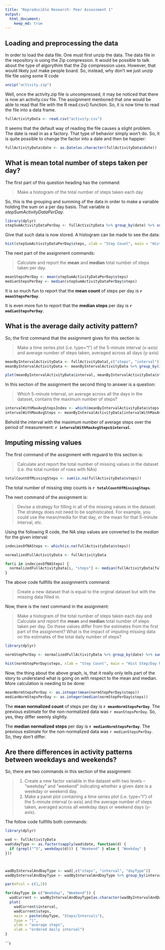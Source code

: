 ```yaml
---
title: "Reproducible Research: Peer Assessment 1"
output: 
  html_document:
    keep_md: true
---
```



## Loading and preprocessing the data


In order to load the data file.  One must first unzip the data.  The data file in the repository is using the Zip compression.   It would be possible to talk about the type of algorythim that the Zip compression uses.  However, that would likely just make people board.   So, instead, why don't we just unzip file file using some R code
```r
unzip("activity.zip")
```

Well, once the activity.zip file is uncompressed, it may be noticed that there is now an activity.csv file.   The assignment mentioned that one would be able to read that file with the R read.csv() function.  So, it is now time to read the file into a data frame.

```r
fullActivityData <- read.csv("activity.csv")
```

It seems that the default way of reading the file causes a slight problem.   The date is read in as a factory.  That type of behavior simply won't do.   So, it is quite possible to change the factor into a date and then be happier:

```r
fullActivityData$date <- as.Date(as.character(fullActivityData$date))
```


## What is mean total number of steps taken per day?

The first part of this question heading has the command: 

> Make a histogram of the total number of steps taken each day

So, this is the grouping and summing of the data in order to make a variable holding the sum on a per day basis.  That variable is *stepSumActivityDataPerDay*.

```r
library(dplyr)
stepSumActivityDataPerDay <- fullActivityData %>% group_by(date) %>% summarise_each(funs(sum(., na.rm = TRUE)))
```

Give that such data is now stored.  A histogram can be made to see the data:

```r
hist(stepSumActivityDataPerDay$steps, xlab = "Step Count", main = "Histogram of Step Counts Per Day")
```

The next part of the assignment commands:

> Calculate and report the **mean** and **median** total number of steps taken per day.

```r
meanStepsPerDay <- mean(stepSumActivityDataPerDay$steps)
medianStepsPerDay <- median(stepSumActivityDataPerDay$steps)
```

It is so much fun to report that the **mean count** of steps per day is **`r meanStepsPerDay`**.

It is even more fun to report that the **median steps** per day is **`r medianStepsPerDay`**.




## What is the average daily activity pattern?

So, the first command that the assignment gives for this section is:

> Make a time series plot (i.e. type="l") of the 5-minute interval (x-axis) and average number of steps taken, averaged across all days (y-axis)

```r

meanByIntervalActivityData <- fullActivityData[,c("steps", "interval")]
meanByIntervalActivityData <- meanByIntervalActivityData %>% group_by(interval) %>% summarise_each(funs(mean(., na.rm = TRUE)))

plot(meanByIntervalActivityData$interval, meanByIntervalActivityData$steps, main = "Average Steps of 5-min Intervals", type = "l", ylab = "average steps", xlab = "ordered daily interval")
```

In this section of the assignment the second thing to answer is a question:

> Which 5-minute interval, on average across all the days in the dataset, contains the maximum number of steps?

```r
intervalWithMaxAvgStepsIndex <- which(meanByIntervalActivityData$steps == max(meanByIntervalActivityData$steps))
intervalWithMaxAvgSteps <- meanByIntervalActivityData[intervalWithMaxAvgStepsIndex, "interval"]
```

Behold the interval with the maximum number of average steps over the period of measurement:  **`r intervalWithMaxAvgSteps$interval`**.

## Imputing missing values

The first command of the assignment with reguard to this section is:

> Calculate and report the total number of missing values in the dataset (i.e. the total number of rows with NAs)

```r
totalCountOfMissingSteps <- sum(is.na(fullActivityData$steps))
```

The total number of missing step counts is **`r totalCountOfMissingSteps`**.

The next command of the assignment is:

> Devise a strategy for filling in all of the missing values in the dataset.  The strategy does not need to be sophisticated.  For example, you could use the mean/media for that day, or the mean for that 5-minute interval, etc.

Using the following R code, the NA step values are converted to the *median* for the given interval:

```r

indeciesOfNASteps <- which(is.na(fullActivityData$steps))

normalizedFullActivityData <- fullActivityData

for(i in indeciesOfNASteps) {
  normalizedFullActivityData[i, "steps"] <- median(fullActivityData[fullActivityData$interval == normalizedFullActivityData[i, "interval"], "steps"], na.rm = TRUE)
}

```

The above code fullfills the assignment's command:

> Create a new dataset that is equal to the orginal dataset but with the missing data filled in.

Now, there is the next command in the assignment:

> Make a histogram of the total number of steps taken each day and Calculate and report the **mean** and **median** total number of steps taken per day.  Do these values differ from the estimates from the first part of the assignment?  What is the impact of imputing missing data on the estimates of the total daily number of steps?

```r

library(dplyr)

normStepPerDay <- normalizedFullActivityData %>% group_by(date) %>% summarise_each(funs(sum(.,na.rm = TRUE)))

hist(normStepPerDay$steps, xlab = "Step Count", main = "Hist Step/Day Mean Correction")
```

Now, the thing about the above graph, is, that it really only tells part of the story to understand what is going on with respect to the mean and median.  More calculation is needing to be done:

```r
meanNormStepsPerDay <- as.integer(mean(normStepPerDay$steps))
medianNormStepsPerDay <- as.integer(median(normStepPerDay$steps))
```

The **mean normalized count** of steps per day is **`r meanNormStepsPerDay`**.   The previous estimate for the non-normalized data was `r meanStepsPerDay`.  So, yes, they differ seemly slightly.

The **median normalized steps** per day is **`r medianNormStepsPerDay`**.  The previous estimate for the non-normalized data was `r medianStepsPerDay`.  So, they don't differ.



## Are there differences in activity patterns between weekdays and weekends?


So, there are two commands in this section of the assignment:

> 1. Create a new factor variable in the dataset with two levels -- "weekday" and "weekend" indicating whether a given date is a weekday or weekend day.
> 2. Make a panel plot containing a time series plot (i.e. type="l") of the 5-minute interval (x-axis) and the average number of steps taken, averaged across all weekday days or weekend days (y-axis).  

The follow code fullfills both commands:


```r
library(dplyr)

wad <- fullActivityData
wad$dayType <- as.factor(sapply(wad$date, function(d) {
  if (grepl("^S", weekdays(d))) { "Weekend" } else { "Weekday" }
}))



wadByIntervalAndDayType <- wad[,c("steps", "interval", "dayType")]
wadByIntervalAndDayType <- wadByIntervalAndDayType %>% group_by(interval,dayType) %>% summarise_each(funs(mean(., na.rm = TRUE)))

par(mfcol = c(1,2))

for(dayType in c("Weekday", "Weekend")) {
  wadCurrent <- wadByIntervalAndDayType[as.character(wadByIntervalAndDayType$dayType) == dayType,] 
  plot(
    wadCurrent$interval, 
    wadCurrent$steps, 
    main = paste(dayType, "Steps/Intervals"), 
    type = "l", 
    ylab = "average steps", 
    xlab = "ordered daily interval")
}


```


```r